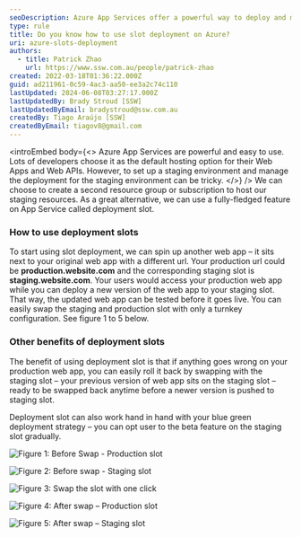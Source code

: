 ```yaml
---
seoDescription: Azure App Services offer a powerful way to deploy and manage web applications. Use deployment slots to create staging environments and easily swap between production and staging, ensuring smooth testing and rollbacks in case of issues.
type: rule
title: Do you know how to use slot deployment on Azure?
uri: azure-slots-deployment
authors:
  - title: Patrick Zhao
    url: https://www.ssw.com.au/people/patrick-zhao
created: 2022-03-18T01:36:22.000Z
guid: ad211961-0c59-4ac3-aa50-ee3a2c74c110
lastUpdated: 2024-06-08T03:27:17.000Z
lastUpdatedBy: Brady Stroud [SSW]
lastUpdatedByEmail: bradystroud@ssw.com.au
createdBy: Tiago Araújo [SSW]
createdByEmail: tiagov8@gmail.com
---
```


<introEmbed
  body={<>
Azure App Services are powerful and easy to use. Lots of developers choose it as the default hosting option for their Web Apps and Web APIs. However, to set up a staging environment and manage the deployment for the staging environment can be tricky.
  </>}
/>
We can choose to create a second resource group or subscription to host our staging resources. As a great alternative, we can use a fully-fledged feature on App Service called deployment slot.

### How to use deployment slots

To start using slot deployment, we can spin up another web app – it sits next to your original web app with a different url. Your production url could be **production\.website\.com** and the corresponding staging slot is **staging\.website\.com**. Your users would access your production web app while you can deploy a new version of the web app to your staging slot. That way, the updated web app can be tested before it goes live. You can easily swap the staging and production slot with only a turnkey configuration. See figure 1 to 5 below.

### Other benefits of deployment slots

The benefit of using deployment slot is that if anything goes wrong on your production web app, you can easily roll it back by swapping with the staging slot – your previous version of web app sits on the staging slot – ready to be swapped back anytime before a newer version is pushed to staging slot.

Deployment slot can also work hand in hand with your blue green deployment strategy – you can opt user to the beta feature on the staging slot gradually.

![Figure 1: Before Swap - Production slot](/uploads/rules/azure-slots-deployment/azure-slot-1.png)

![Figure 2: Before swap - Staging slot](/uploads/rules/azure-slots-deployment/azure-slot-2.png)

![Figure 3: Swap the slot with one click](/uploads/rules/azure-slots-deployment/azure-slot-3.png)

![Figure 4: After swap – Production slot](/uploads/rules/azure-slots-deployment/azure-slot-4.png)

![Figure 5: After swap – Staging slot](/uploads/rules/azure-slots-deployment/azure-slot-5.png)

